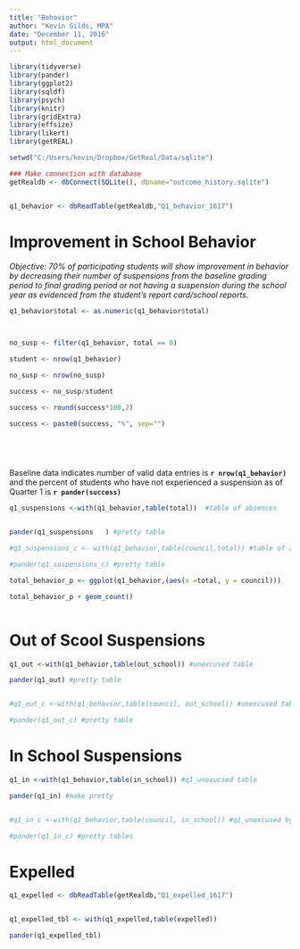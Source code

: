 ```yaml
---
title: "Behavior"
author: "Kevin Gilds, MPA"
date: "December 11, 2016"
output: html_document
---
```

```r
library(tidyverse)
library(pander)
library(ggplot2)
library(sqldf)
library(psych)
library(knitr)
library(gridExtra)
library(effsize)
library(likert)
library(getREAL)

```


```r

setwd("C:/Users/kevin/Dropbox/GetReal/Data/sqlite")

### Make connection with database
getRealdb <- dbConnect(SQLite(), dbname="outcome_history.sqlite")


q1_behavior <- dbReadTable(getRealdb,"Q1_behavior_1617")

```

# Improvement in School Behavior

*Objective: 70% of participating students will show improvement in behavior by decreasing their number of suspensions from the baseline grading period to final grading period or not having a suspension during the school year as evidenced from the student's report card/school reports.*





```r

q1_behavior$total <- as.numeric(q1_behavior$total)




```

```r
no_susp <- filter(q1_behavior, total == 0)

student <- nrow(q1_behavior)

no_susp <- nrow(no_susp)

success <- no_susp/student

success <- round(success*100,2)

success <- paste0(success, "%", sep="")


    
    


```

Baseline data indicates number of valid data entries is **`r nrow(q1_behavior)`** and the percent of students who have not experienced a suspension as of Quarter 1 is **`r pander(success)`**




```r

q1_suspensions <-with(q1_behavior,table(total))  #table of absences


pander(q1_suspensions   ) #pretty table

#q1_suspensions_c <- with(q1_behavior,table(council,total)) #table of absences by council

#pander(q1_suspensions_c) #pretty table
```


```r


total_behavior_p <- ggplot(q1_behavior,(aes(x =total, y = council)))

total_behavior_p + geom_count()



```


# Out of Scool Suspensions
```r

q1_out <-with(q1_behavior,table(out_school)) #unexcused table

pander(q1_out) #pretty table


#q1_out_c <-with(q1_behavior,table(council, out_school)) #unexcused table by council

#pander(q1_out_c) #pretty table

```



# In School Suspensions
```r
q1_in <-with(q1_behavior,table(in_school)) #q1_unexucsed table

pander(q1_in) #make pretty


#q1_in_c <-with(q1_behavior,table(council, in_school)) #q1_unexcused by council

#pander(q1_in_c) #pretty tables

```

# Expelled
```r


q1_expelled <- dbReadTable(getRealdb,"Q1_expelled_1617")


q1_expelled_tbl <- with(q1_expelled,table(expelled))

pander(q1_expelled_tbl)

```



